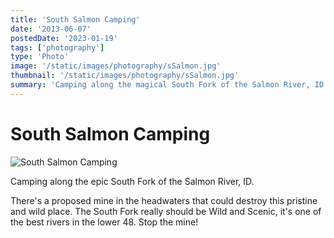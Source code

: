 ```yaml
---
title: 'South Salmon Camping'
date: '2013-06-07'
postedDate: '2023-01-19'
tags: ['photography']
type: 'Photo'
image: '/static/images/photography/sSalmon.jpg'
thumbnail: '/static/images/photography/sSalmon.jpg'
summary: 'Camping along the magical South Fork of the Salmon River, ID. Stop the mine!'
---
```


# South Salmon Camping

![South Salmon Camping](/static/images/photography/sSalmon.jpg)

Camping along the epic South Fork of the Salmon River, ID.

There's a proposed mine in the headwaters that could destroy this pristine and wild place. The South Fork really should be Wild and Scenic, it's one of the best rivers in the lower 48. Stop the mine!
